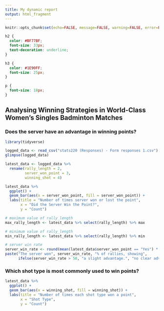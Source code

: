 ```yaml
---
title: My dynamic report
output: html_fragment
---
```


```r
knitr::opts_chunk$set(echo=FALSE, message=FALSE, warning=FALSE, error=FALSE)
```

```css
h2 {
  color: #BF77BF;
  font-size: 33px;
  text-decoration: underline;
}

h3 {
  color: #1E90FF;
  font-size: 25px;
}

p {
  font-size: 18px;
}
```

## Analysing Winning Strategies in World-Class Women's Singles Badminton Matches

### Does the server have an advantage in winning points?

```r
library(tidyverse)

logged_data <- read_csv("stats220 (Responses) - Form responses 1.csv")
glimpse(logged_data)

latest_data <- logged_data %>%
  rename(rally_length = 2,
         server_won_point = 3,
         winning_shot = 4)

latest_data %>%
  ggplot() + 
  geom_bar(aes(x = server_won_point, fill = server_won_point)) +
  labs(title = "Number of times server won or lost the point",
       x = "Did the Server Win the Point?",
       y = "Count")
```


```r
# maximum value of rally_length
max_rally_length <- latest_data %>% select(rally_length) %>% max

# minimum value of rally_length
min_rally_length <- latest_data %>% select(rally_length) %>% min

# server win rate
server_win_rate <- round(mean(latest_data$server_won_point == "Yes") * 100, 1)
paste("The server won", server_win_rate, "% of rallies, showing",
      ifelse(server_win_rate > 50, "a slight advantage.", "no clear advantage."))
```

### Which shot type is most commonly used to win points?

```r
latest_data %>%
  ggplot() +
  geom_bar(aes(x = winning_shot, fill = winning_shot)) +
  labs(title = "Number of times each shot type won a point",
       x = "Shot Type",
       y = "Count")
```
